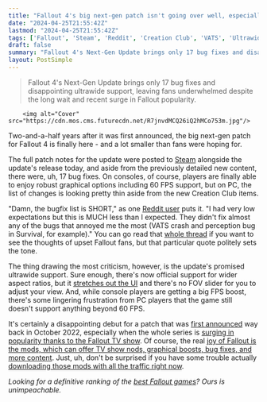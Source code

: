 ```yaml
---
title: "Fallout 4's big next-gen patch isn't going over well, especially on PC: 'I had very low expectations but this is MUCH less than I expected'"
date: "2024-04-25T21:55:42Z"
lastmod: "2024-04-25T21:55:42Z"
tags: ['Fallout', 'Steam', 'Reddit', 'Creation Club', 'VATS', 'Ultrawide', 'FOV', 'FPS', 'Fallout TV Show', 'Skyrim', 'Fallout Mods']
draft: false
summary: "Fallout 4's Next-Gen Update brings only 17 bug fixes and disappointing ultrawide support, leaving fans underwhelmed despite the long wait and recent surge in Fallout popularity."
layout: PostSimple
---
```

> Fallout 4's Next-Gen Update brings only 17 bug fixes and disappointing ultrawide support, leaving fans underwhelmed despite the long wait and recent surge in Fallout popularity.


        <img alt="Cover" src="https://cdn.mos.cms.futurecdn.net/R7jnvdMCQ26iQ2hMCo753m.jpg"/>
        
Two-and-a-half years after it was first announced, the big next-gen patch for Fallout 4 is finally here - and a lot smaller than fans were hoping for.

The full patch notes for the update were posted to [Steam](https://store.steampowered.com/news/app/377160?updates=true&emclan=103582791438478901&emgid=4182230563212382085) alongside the update's release today, and aside from the previously detailed new content, there were, uh, 17 bug fixes. On consoles, of course, players are finally able to enjoy robust graphical options including 60 FPS support, but on PC, the list of changes is looking pretty thin aside from the new Creation Club items.

"Damn, the bugfix list is SHORT," as one [Reddit user](https://www.reddit.com/r/fo4/comments/1cctu3d/fallout_4_next_gen_update_patch_notes/l17l243/) puts it. "I had very low expectations but this is MUCH less than I expected. They didn't fix almost any of the bugs that annoyed me the most (VATS crash and perception bug in Survival, for example)." You can go read that [whole thread](https://www.reddit.com/r/fo4/comments/1cctu3d/fallout_4_next_gen_update_patch_notes/) if you want to see the thoughts of upset Fallout fans, but that particular quote politely sets the tone.

The thing drawing the most criticism, however, is the update's promised ultrawide support. Sure enough, there's now official support for wider aspect ratios, but it [stretches out the UI](https://www.reddit.com/r/fo4/comments/1ccuv1d/ultrawide_support_is_just_a_stretched_out_ui_and/) and there's no FOV slider for you to adjust your view. And, while console players are getting a big FPS boost, there's some lingering frustration from PC players that the game still doesn't support anything beyond 60 FPS.

It's certainly a disappointing debut for a patch that was [first announced](https://fallout.bethesda.net/en/article/jfwd8PsUw8r3pKrO1wOc5/fallout25-conclusion-interviews-events-perks) way back in October 2022, especially when the whole series is [surging in popularity thanks to the Fallout TV show](https://www.gamesradar.com/games/fallout/the-fallout-tv-shows-series-rebirth-continues-as-fallout-4-rivals-helldivers-2-the-once-maligned-mmo-hits-new-heights-and-the-planets-biggest-mod-forum-crumbles-under-pressure/). Of course, the real [joy of Fallout is the mods, which can offer TV show nods, graphical boosts, bug fixes, and more content](https://www.gamesradar.com/games/fallout/bethesdas-released-skyrim-on-8-platforms-but-left-fallout-rpgs-idle-so-players-turn-to-popular-mods-for-tv-show-nods-graphical-boosts-bug-fixes-and-more-content/). Just, uh, don't be surprised if you have some trouble actually [downloading those mods with all the traffic right now](https://www.gamesradar.com/games/fallout/fallout-mod-site-says-its-like-players-are-downloading-skyrim-twice-every-second-after-amazon-tv-series-drives-fans-back-to-the-open-world-rpgs/).

*Looking for a definitive ranking of the *[<em>best Fallout games</em>](https://www.gamesradar.com/best-fallout-games/)*? Ours is unimpeachable.* 
        